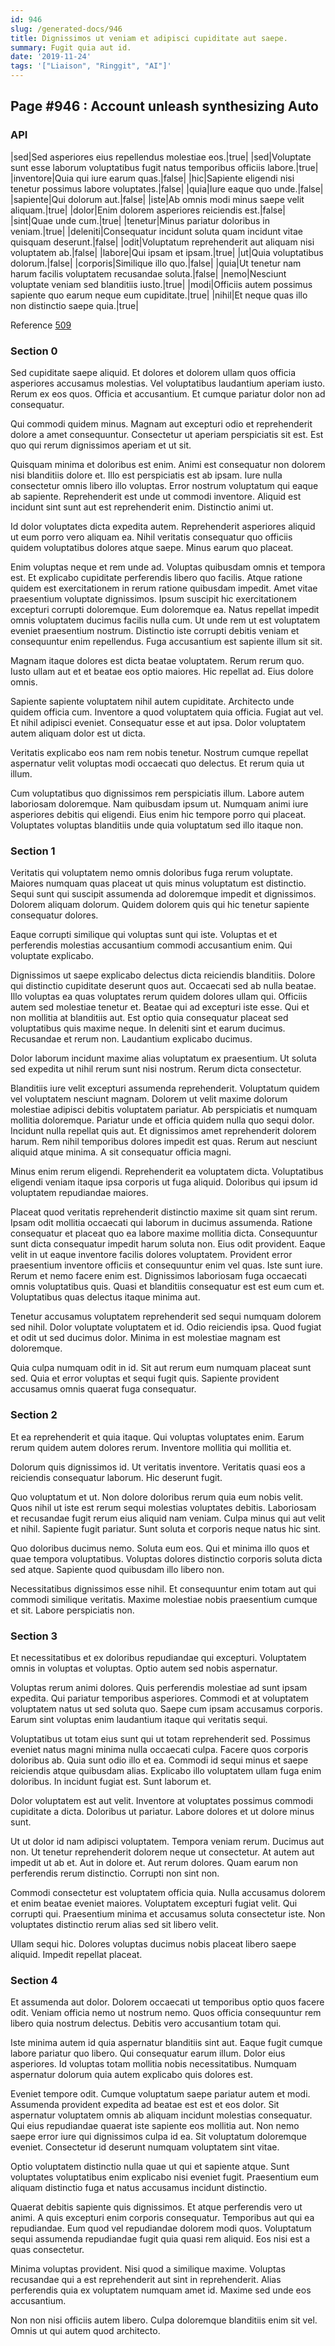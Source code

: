 ```yaml
---
id: 946
slug: /generated-docs/946
title: Dignissimos ut veniam et adipisci cupiditate aut saepe.
summary: Fugit quia aut id.
date: '2019-11-24'
tags: '["Liaison", "Ringgit", "AI"]'
---
```

## Page #946 : Account unleash synthesizing Auto

### API

|sed|Sed asperiores eius repellendus molestiae eos.|true|
|sed|Voluptate sunt esse laborum voluptatibus fugit natus temporibus officiis labore.|true|
|inventore|Quia qui iure earum quas.|false|
|hic|Sapiente eligendi nisi tenetur possimus labore voluptates.|false|
|quia|Iure eaque quo unde.|false|
|sapiente|Qui dolorum aut.|false|
|iste|Ab omnis modi minus saepe velit aliquam.|true|
|dolor|Enim dolorem asperiores reiciendis est.|false|
|sint|Quae unde cum.|true|
|tenetur|Minus pariatur doloribus in veniam.|true|
|deleniti|Consequatur incidunt soluta quam incidunt vitae quisquam deserunt.|false|
|odit|Voluptatum reprehenderit aut aliquam nisi voluptatem ab.|false|
|labore|Qui ipsam et ipsam.|true|
|ut|Quia voluptatibus dolorum.|false|
|corporis|Similique illo quo.|false|
|quia|Ut tenetur nam harum facilis voluptatem recusandae soluta.|false|
|nemo|Nesciunt voluptate veniam sed blanditiis iusto.|true|
|modi|Officiis autem possimus sapiente quo earum neque eum cupiditate.|true|
|nihil|Et neque quas illo non distinctio saepe quia.|true|

Reference [509](/generated-docs/509)


### Section 0
Sed cupiditate saepe aliquid. Et dolores et dolorem ullam quos officia asperiores accusamus molestias. Vel voluptatibus laudantium aperiam iusto. Rerum ex eos quos. Officia et accusantium. Et cumque pariatur dolor non ad consequatur.
 Qui commodi quidem minus. Magnam aut excepturi odio et reprehenderit dolore a amet consequuntur. Consectetur ut aperiam perspiciatis sit est. Est quo qui rerum dignissimos aperiam et ut sit.
 Quisquam minima et doloribus est enim. Animi est consequatur non dolorem nisi blanditiis dolore et. Illo est perspiciatis est ab ipsam. Iure nulla consectetur omnis libero illo voluptas. Error nostrum voluptatum qui eaque ab sapiente.
Reprehenderit est unde ut commodi inventore. Aliquid est incidunt sint sunt aut est reprehenderit enim. Distinctio animi ut.
 Id dolor voluptates dicta expedita autem. Reprehenderit asperiores aliquid ut eum porro vero aliquam ea. Nihil veritatis consequatur quo officiis quidem voluptatibus dolores atque saepe. Minus earum quo placeat.
 Enim voluptas neque et rem unde ad. Voluptas quibusdam omnis et tempora est. Et explicabo cupiditate perferendis libero quo facilis. Atque ratione quidem est exercitationem in rerum ratione quibusdam impedit. Amet vitae praesentium voluptate dignissimos. Ipsum suscipit hic exercitationem excepturi corrupti doloremque.
Eum doloremque ea. Natus repellat impedit omnis voluptatem ducimus facilis nulla cum. Ut unde rem ut est voluptatem eveniet praesentium nostrum. Distinctio iste corrupti debitis veniam et consequuntur enim repellendus. Fuga accusantium est sapiente illum sit sit.
 Magnam itaque dolores est dicta beatae voluptatem. Rerum rerum quo. Iusto ullam aut et et beatae eos optio maiores. Hic repellat ad. Eius dolore omnis.
 Sapiente sapiente voluptatem nihil autem cupiditate. Architecto unde quidem officia cum. Inventore a quod voluptatem quia officia. Fugiat aut vel.
Et nihil adipisci eveniet. Consequatur esse et aut ipsa. Dolor voluptatem autem aliquam dolor est ut dicta.
 Veritatis explicabo eos nam rem nobis tenetur. Nostrum cumque repellat aspernatur velit voluptas modi occaecati quo delectus. Et rerum quia ut illum.
 Cum voluptatibus quo dignissimos rem perspiciatis illum. Labore autem laboriosam doloremque. Nam quibusdam ipsum ut. Numquam animi iure asperiores debitis qui eligendi. Eius enim hic tempore porro qui placeat. Voluptates voluptas blanditiis unde quia voluptatum sed illo itaque non.
### Section 1
Veritatis qui voluptatem nemo omnis doloribus fuga rerum voluptate. Maiores numquam quas placeat ut quis minus voluptatum est distinctio. Sequi sunt qui suscipit assumenda ad doloremque impedit et dignissimos. Dolorem aliquam dolorum. Quidem dolorem quis qui hic tenetur sapiente consequatur dolores.
 Eaque corrupti similique qui voluptas sunt qui iste. Voluptas et et perferendis molestias accusantium commodi accusantium enim. Qui voluptate explicabo.
 Dignissimos ut saepe explicabo delectus dicta reiciendis blanditiis. Dolore qui distinctio cupiditate deserunt quos aut. Occaecati sed ab nulla beatae. Illo voluptas ea quas voluptates rerum quidem dolores ullam qui. Officiis autem sed molestiae tenetur et.
Beatae qui ad excepturi iste esse. Qui et non mollitia at blanditiis aut. Est optio quia consequatur placeat sed voluptatibus quis maxime neque. In deleniti sint et earum ducimus. Recusandae et rerum non. Laudantium explicabo ducimus.
 Dolor laborum incidunt maxime alias voluptatum ex praesentium. Ut soluta sed expedita ut nihil rerum sunt nisi nostrum. Rerum dicta consectetur.
 Blanditiis iure velit excepturi assumenda reprehenderit. Voluptatum quidem vel voluptatem nesciunt magnam. Dolorem ut velit maxime dolorum molestiae adipisci debitis voluptatem pariatur. Ab perspiciatis et numquam mollitia doloremque. Pariatur unde et officia quidem nulla quo sequi dolor. Incidunt nulla repellat quis aut.
Et dignissimos amet reprehenderit dolorem harum. Rem nihil temporibus dolores impedit est quas. Rerum aut nesciunt aliquid atque minima. A sit consequatur officia magni.
 Minus enim rerum eligendi. Reprehenderit ea voluptatem dicta. Voluptatibus eligendi veniam itaque ipsa corporis ut fuga aliquid. Doloribus qui ipsum id voluptatem repudiandae maiores.
 Placeat quod veritatis reprehenderit distinctio maxime sit quam sint rerum. Ipsam odit mollitia occaecati qui laborum in ducimus assumenda. Ratione consequatur et placeat quo ea labore maxime mollitia dicta. Consequuntur sunt dicta consequatur impedit harum soluta non. Eius odit provident. Eaque velit in ut eaque inventore facilis dolores voluptatem.
Provident error praesentium inventore officiis et consequuntur enim vel quas. Iste sunt iure. Rerum et nemo facere enim est. Dignissimos laboriosam fuga occaecati omnis voluptatibus quis. Quasi et blanditiis consequatur est est eum cum et. Voluptatibus quas delectus itaque minima aut.
 Tenetur accusamus voluptatem reprehenderit sed sequi numquam dolorem sed nihil. Dolor voluptate voluptatem et id. Odio reiciendis ipsa. Quod fugiat et odit ut sed ducimus dolor. Minima in est molestiae magnam est doloremque.
 Quia culpa numquam odit in id. Sit aut rerum eum numquam placeat sunt sed. Quia et error voluptas et sequi fugit quis. Sapiente provident accusamus omnis quaerat fuga consequatur.
### Section 2
Et ea reprehenderit et quia itaque. Qui voluptas voluptates enim. Earum rerum quidem autem dolores rerum. Inventore mollitia qui mollitia et.
 Dolorum quis dignissimos id. Ut veritatis inventore. Veritatis quasi eos a reiciendis consequatur laborum. Hic deserunt fugit.
 Quo voluptatum et ut. Non dolore doloribus rerum quia eum nobis velit. Quos nihil ut iste est rerum sequi molestias voluptates debitis. Laboriosam et recusandae fugit rerum eius aliquid nam veniam.
Culpa minus qui aut velit et nihil. Sapiente fugit pariatur. Sunt soluta et corporis neque natus hic sint.
 Quo doloribus ducimus nemo. Soluta eum eos. Qui et minima illo quos et quae tempora voluptatibus. Voluptas dolores distinctio corporis soluta dicta sed atque. Sapiente quod quibusdam illo libero non.
 Necessitatibus dignissimos esse nihil. Et consequuntur enim totam aut qui commodi similique veritatis. Maxime molestiae nobis praesentium cumque et sit. Labore perspiciatis non.
### Section 3
Et necessitatibus et ex doloribus repudiandae qui excepturi. Voluptatem omnis in voluptas et voluptas. Optio autem sed nobis aspernatur.
 Voluptas rerum animi dolores. Quis perferendis molestiae ad sunt ipsam expedita. Qui pariatur temporibus asperiores. Commodi et at voluptatem voluptatem natus ut sed soluta quo. Saepe cum ipsam accusamus corporis. Earum sint voluptas enim laudantium itaque qui veritatis sequi.
 Voluptatibus ut totam eius sunt qui ut totam reprehenderit sed. Possimus eveniet natus magni minima nulla occaecati culpa. Facere quos corporis doloribus ab.
Quia sunt odio illo et ea. Commodi id sequi minus et saepe reiciendis atque quibusdam alias. Explicabo illo voluptatem ullam fuga enim doloribus. In incidunt fugiat est. Sunt laborum et.
 Dolor voluptatem est aut velit. Inventore at voluptates possimus commodi cupiditate a dicta. Doloribus ut pariatur. Labore dolores et ut dolore minus sunt.
 Ut ut dolor id nam adipisci voluptatem. Tempora veniam rerum. Ducimus aut non. Ut tenetur reprehenderit dolorem neque ut consectetur. At autem aut impedit ut ab et.
Aut in dolore et. Aut rerum dolores. Quam earum non perferendis rerum distinctio. Corrupti non sint non.
 Commodi consectetur est voluptatem officia quia. Nulla accusamus dolorem et enim beatae eveniet maiores. Voluptatem excepturi fugiat velit. Qui corrupti qui. Praesentium minima et accusamus soluta consectetur iste. Non voluptates distinctio rerum alias sed sit libero velit.
 Ullam sequi hic. Dolores voluptas ducimus nobis placeat libero saepe aliquid. Impedit repellat placeat.
### Section 4
Et assumenda aut dolor. Dolorem occaecati ut temporibus optio quos facere odit. Veniam officia nemo ut nostrum nemo. Quos officia consequuntur rem libero quia nostrum delectus. Debitis vero accusantium totam qui.
 Iste minima autem id quia aspernatur blanditiis sint aut. Eaque fugit cumque labore pariatur quo libero. Qui consequatur earum illum. Dolor eius asperiores. Id voluptas totam mollitia nobis necessitatibus. Numquam aspernatur dolorum quia autem explicabo quis dolores est.
 Eveniet tempore odit. Cumque voluptatum saepe pariatur autem et modi. Assumenda provident expedita ad beatae est est et eos dolor. Sit aspernatur voluptatem omnis ab aliquam incidunt molestias consequatur.
Qui eius repudiandae quaerat iste sapiente eos mollitia aut. Non nemo saepe error iure qui dignissimos culpa id ea. Sit voluptatum doloremque eveniet. Consectetur id deserunt numquam voluptatem sint vitae.
 Optio voluptatem distinctio nulla quae ut qui et sapiente atque. Sunt voluptates voluptatibus enim explicabo nisi eveniet fugit. Praesentium eum aliquam distinctio fuga et natus accusamus incidunt distinctio.
 Quaerat debitis sapiente quis dignissimos. Et atque perferendis vero ut animi. A quis excepturi enim corporis consequatur.
Temporibus aut qui ea repudiandae. Eum quod vel repudiandae dolorem modi quos. Voluptatum sequi assumenda repudiandae fugit quia quasi rem aliquid. Eos nisi est a quas consectetur.
 Minima voluptas provident. Nisi quod a similique maxime. Voluptas recusandae qui a est reprehenderit aut sint in reprehenderit. Alias perferendis quia ex voluptatem numquam amet id. Maxime sed unde eos accusantium.
 Non non nisi officiis autem libero. Culpa doloremque blanditiis enim sit vel. Omnis ut qui autem quod architecto.
